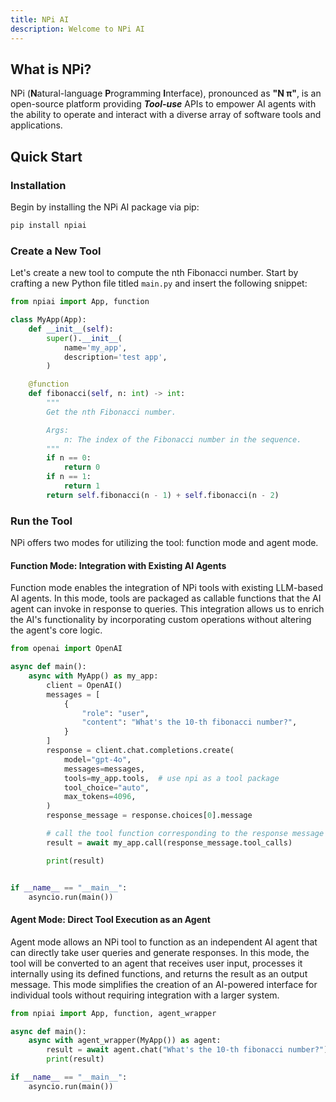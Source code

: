 ```yaml
---
title: NPi AI
description: Welcome to NPi AI
---
```



## What is NPi?

NPi (**N**atural-language **P**rogramming **I**nterface), pronounced as **"N π"**, is an open-source platform providing **_Tool-use_** APIs to empower AI agents with the ability to operate and interact with a diverse array of software tools and applications.

## Quick Start

<Steps>

### Installation

Begin by installing the NPi AI package via pip:

```sh
pip install npiai
```

### Create a New Tool

Let's create a new tool to compute the nth Fibonacci number. Start by crafting a new Python file titled `main.py` and insert the following snippet:


```python filename="main.py"
from npiai import App, function

class MyApp(App):
    def __init__(self):
        super().__init__(
            name='my_app',
            description='test app',
        )

    @function
    def fibonacci(self, n: int) -> int:
        """
        Get the nth Fibonacci number.

        Args:
            n: The index of the Fibonacci number in the sequence.
        """
        if n == 0:
            return 0
        if n == 1:
            return 1
        return self.fibonacci(n - 1) + self.fibonacci(n - 2)
```

### Run the Tool

NPi offers two modes for utilizing the tool: function mode and agent mode.


#### Function Mode: Integration with Existing AI Agents

Function mode enables the integration of NPi tools with existing LLM-based AI agents. In this mode, tools are packaged as callable functions that the AI agent can invoke in response to queries. This integration allows us to enrich the AI's functionality by incorporating custom operations without altering the agent's core logic.

```python filename="main.py" showLineNumbers {15, 21-22}
from openai import OpenAI

async def main():
    async with MyApp() as my_app:
        client = OpenAI()
        messages = [
            {
                "role": "user",
                "content": "What's the 10-th fibonacci number?",
            }
        ]
        response = client.chat.completions.create(
            model="gpt-4o",
            messages=messages,
            tools=my_app.tools,  # use npi as a tool package
            tool_choice="auto",
            max_tokens=4096,
        )
        response_message = response.choices[0].message

        # call the tool function corresponding to the response message
        result = await my_app.call(response_message.tool_calls)

        print(result)


if __name__ == "__main__":
    asyncio.run(main())
```

#### Agent Mode: Direct Tool Execution as an Agent

Agent mode allows an NPi tool to function as an independent AI agent that can directly take user queries and generate responses. In this mode, the tool will be converted to an agent that receives user input, processes it internally using its defined functions, and returns the result as an output message. This mode simplifies the creation of an AI-powered interface for individual tools without requiring integration with a larger system.

```python filename="main.py" {1, 4-5}
from npiai import App, function, agent_wrapper

async def main():
    async with agent_wrapper(MyApp()) as agent:
        result = await agent.chat("What's the 10-th fibonacci number?")
        print(result)

if __name__ == "__main__":
    asyncio.run(main())
```

</Steps>
